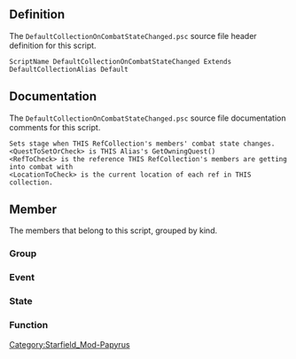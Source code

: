 {{Script_Object_Summary
| title = DefaultCollectionOnCombatStateChanged
| name = [[SFM:Script-DefaultCollectionOnCombatStateChanged|DefaultCollectionOnCombatStateChanged]]
| extends = [[SFM:Script-DefaultCollectionAlias|DefaultCollectionAlias]] → [[SFM:Script-DefaultCollectionAliasParent|DefaultCollectionAliasParent]] → [[SFM:Script-RefCollectionAlias|RefCollectionAlias]] → [[SFM:Script-Alias|Alias]] → [[SFM:Script-ScriptObject|ScriptObject]]
| flags = Default
}}


== Definition ==
The <code>DefaultCollectionOnCombatStateChanged.psc</code> source file header definition for this script.

<source lang="papyrus">
ScriptName DefaultCollectionOnCombatStateChanged Extends DefaultCollectionAlias Default
</source>


== Documentation ==
The <code>DefaultCollectionOnCombatStateChanged.psc</code> source file documentation comments for this script.

<source>
Sets stage when THIS RefCollection's members' combat state changes.
<QuestToSetOrCheck> is THIS Alias's GetOwningQuest()
<RefToCheck> is the reference THIS RefCollection's members are getting into combat with
<LocationToCheck> is the current location of each ref in THIS collection.
</source>


== Member ==
The members that belong to this script, grouped by kind.

=== Group ===
{{Script_Object_Member_Summary
| title = Script_Specific_Properties
| script = [[SFM:Script-DefaultCollectionOnCombatStateChanged|DefaultCollectionOnCombatStateChanged]]
| name = [[SFM:Script-DefaultCollectionOnCombatStateChanged/Script_Specific_Properties|Script_Specific_Properties]]
| kind = Group
}}

=== Event ===
{{Script_Object_Member_Summary
| title = OnAliasInit
| script = [[SFM:Script-DefaultCollectionOnCombatStateChanged|DefaultCollectionOnCombatStateChanged]]
| name = [[SFM:Script-DefaultCollectionOnCombatStateChanged/OnAliasInit|OnAliasInit]]
| kind = Event
}}

{{Script_Object_Member_Summary
| title = OnLoad
| script = [[SFM:Script-DefaultCollectionOnCombatStateChanged|DefaultCollectionOnCombatStateChanged]]
| name = [[SFM:Script-DefaultCollectionOnCombatStateChanged/OnLoad|OnLoad]]
| kind = Event
| parameters = ObjectReference akSenderRef
}}

{{Script_Object_Member_Summary
| title = OnUnload
| script = [[SFM:Script-DefaultCollectionOnCombatStateChanged|DefaultCollectionOnCombatStateChanged]]
| name = [[SFM:Script-DefaultCollectionOnCombatStateChanged/OnUnload|OnUnload]]
| kind = Event
| parameters = ObjectReference akSenderRef
}}

{{Script_Object_Member_Summary
| title = OnHit
| script = [[SFM:Script-DefaultCollectionOnCombatStateChanged|DefaultCollectionOnCombatStateChanged]]
| name = [[SFM:Script-DefaultCollectionOnCombatStateChanged/OnHit|OnHit]]
| kind = Event
| parameters = ObjectReference akTarget, ObjectReference akAggressor, Form akSource, Projectile akProjectile, bool abPowerAttack, bool abSneakAttack, bool abBashAttack, bool abHitBlocked, string asMaterialName
}}

{{Script_Object_Member_Summary
| title = OnCombatStateChanged
| script = [[SFM:Script-DefaultCollectionOnCombatStateChanged|DefaultCollectionOnCombatStateChanged]]
| name = [[SFM:Script-DefaultCollectionOnCombatStateChanged/OnCombatStateChanged|OnCombatStateChanged]]
| kind = Event
| parameters = ObjectReference akSenderRef, ObjectReference akTarget, int aeCombatState
}}

=== State ===
{{Script_Object_Member_Summary
| title = Done
| script = [[SFM:Script-DefaultCollectionOnCombatStateChanged|DefaultCollectionOnCombatStateChanged]]
| name = [[SFM:Script-DefaultCollectionOnCombatStateChanged/Done|Done]]
| kind = State
}}

=== Function ===
{{Script_Object_Member_Summary
| title = CombatStateChangedOrHit
| script = [[SFM:Script-DefaultCollectionOnCombatStateChanged|DefaultCollectionOnCombatStateChanged]]
| name = [[SFM:Script-DefaultCollectionOnCombatStateChanged/CombatStateChangedOrHit|CombatStateChangedOrHit]]
| kind = Function
| parameters = ObjectReference akSenderRef, ObjectReference TargetOrAggressor
}}


[[Category:Starfield_Mod-Papyrus]]
